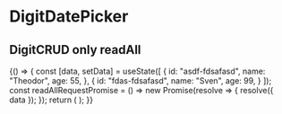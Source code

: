 
<Meta
    title="Views|DigitCRUD"
    component={DigitCRUD}
/>

# DigitDatePicker

## DigitCRUD only readAll

<Preview>
    <Story name="Normal">
        {() => {
            const [data, setData] = useState([
                {
                    id: "asdf-fdsafasd",
                    name: "Theodor",
                    age: 55,
                },
                {
                    id: "fdas-fdsafasd",
                    name: "Sven",
                    age: 99,
                }
            ]);
            const readAllRequestPromise = () =>
                new Promise(resolve => {
                    resolve({
                        data
                    });
                });
            return (
                <DigitCRUD  path=""
                            name="readAll" 
                            readAllRequest={readAllRequestPromise}                         
                            keysOrder={["id", "name", "age"]}
                            keysText={{
                                id: "Id",
                                name: "Namn keys",
                                age: "Ålder",
                            }}
                            idProp="id"
                            tableProps={{
                                titleText: "Användare",
                                emptyTableText: "Det finns inga användare",
                                search: true,
                                startOrderBy: "name"
                            }}
                />
            );
        }}
    </Story>
</Preview>

<Props of={DigitCRUD} />
